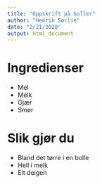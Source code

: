 ```yaml
---
title: "Oppskrift på boller"
author: "Henrik Sørlie"
date: "2/21/2020"
output: html_document
---
```


# Ingredienser
- Mel
- Melk
- Gjær
- Smør

# Slik gjør du
- Bland det tørre i en bolle
- Hell i melk
- Elt deigen